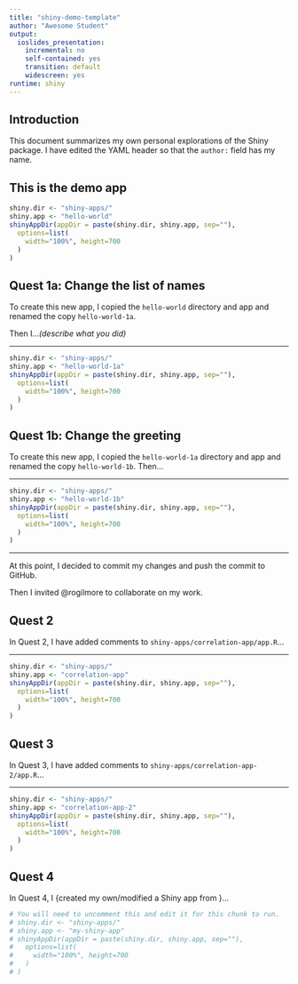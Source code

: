 ```yaml
---
title: "shiny-demo-template"
author: "Awesome Student"
output:
  ioslides_presentation:
    incremental: no
    self-contained: yes
    transition: default
    widescreen: yes
runtime: shiny
---
```


## Introduction

This document summarizes my own personal explorations of the Shiny package. I have edited the YAML header so that the `author:` field has my name.

## This is the demo app

```r
shiny.dir <- "shiny-apps/"
shiny.app <- "hello-world"
shinyAppDir(appDir = paste(shiny.dir, shiny.app, sep=""),
  options=list(
    width="100%", height=700
  )
)
```

## Quest 1a: Change the list of names

To create this new app, I copied the `hello-world` directory and app and renamed the copy `hello-world-1a`. 

Then I...*(describe what you did)*

---

```r
shiny.dir <- "shiny-apps/"
shiny.app <- "hello-world-1a"
shinyAppDir(appDir = paste(shiny.dir, shiny.app, sep=""),
  options=list(
    width="100%", height=700
  )
)
```

## Quest 1b: Change the greeting

To create this new app, I copied the `hello-world-1a` directory and app and renamed the copy `hello-world-1b`. Then... 

---

```r
shiny.dir <- "shiny-apps/"
shiny.app <- "hello-world-1b"
shinyAppDir(appDir = paste(shiny.dir, shiny.app, sep=""),
  options=list(
    width="100%", height=700
  )
)
```

---

At this point, I decided to commit my changes and push the commit to GitHub.

Then I invited \@rogilmore to collaborate on my work.

## Quest 2

In Quest 2, I have added comments to `shiny-apps/correlation-app/app.R`...

---

```r
shiny.dir <- "shiny-apps/"
shiny.app <- "correlation-app"
shinyAppDir(appDir = paste(shiny.dir, shiny.app, sep=""),
  options=list(
    width="100%", height=700
  )
)
```

## Quest 3

In Quest 3, I have added comments to `shiny-apps/correlation-app-2/app.R`...

---

```r
shiny.dir <- "shiny-apps/"
shiny.app <- "correlation-app-2"
shinyAppDir(appDir = paste(shiny.dir, shiny.app, sep=""),
  options=list(
    width="100%", height=700
  )
)
```

## Quest 4

In Quest 4, I {created my own/modified a Shiny app from <src>}...

```r
# You will need to uncomment this and edit it for this chunk to run.
# shiny.dir <- "shiny-apps/"
# shiny.app <- "my-shiny-app"
# shinyAppDir(appDir = paste(shiny.dir, shiny.app, sep=""),
#   options=list(
#     width="100%", height=700
#   )
# )
```
